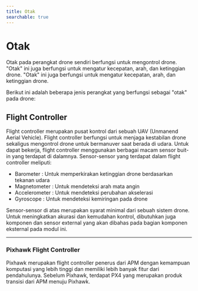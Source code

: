 ```yaml
---
title: Otak
searchable: true
---
```


# Otak

Otak pada perangkat drone sendiri berfungsi untuk mengontrol drone. "Otak" ini juga berfungsi untuk mengatur kecepatan, arah, dan ketinggian drone. "Otak" ini juga berfungsi untuk mengatur kecepatan, arah, dan ketinggian drone.

Berikut ini adalah beberapa jenis perangkat yang berfungsi sebagai "otak" pada drone:

## Flight Controller

Flight controller merupakan pusat kontrol dari sebuah UAV (Unmanend Aerial Vehicle). Flight controller berfungsi untuk menjaga kestabilan drone sekaligus mengontrol drone untuk bermanuver saat berada di udara. Untuk dapat bekerja, flight controller menggunakan berbagai macam sensor buit-in yang terdapat di dalamnya. Sensor-sensor yang terdapat dalam flight controller meliputi:

- Barometer : Untuk memperkirakan ketinggian drone berdasarkan tekanan udara
- Magnetometer : Untuk mendeteksi arah mata angin
- Accelerometer : Untuk mendeteksi perubahan akselerasi
- Gyroscope : Untuk mendeteksi kemiringan pada drone

Sensor-sensor di atas merupakan syarat minimal dari sebuah sistem drone. Untuk meningkatkan akurasi dan kemudahan kontrol, dibutuhkan juga komponen dan sensor external yang akan dibahas pada bagian komponen eksternal pada modul ini.

---

### Pixhawk Flight Controller

Pixhawk merupakan flight controller penerus dari APM dengan kemampuan komputasi yang lebih tinggi dan memiliki lebih banyak fitur dari pendahulunya. Sebelum Pixhawk, terdapat PX4 yang merupakan produk transisi dari APM menuju Pixhawk.
